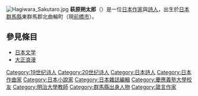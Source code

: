 [[File:Hagiwara_Sakutaro.jpg|thumb]]
{{japanese|japanese=萩原朔太郎|kana=はぎわら さくたろう|romaji=Hagiwara Sakutarō}}
'''萩原朔太郎'''（{{bd|1886年|11月1日|1942年|5月11日|}}）是一位[[日本|日本]][[作家|作家]]與[[詩人|詩人]]，出生於[[日本|日本]][[群馬縣|群馬縣]]東群馬郡北曲輪町（現[[前橋市|前橋市]]）。

==參見條目==
*[[日本文学|日本文学]]
*[[大正浪漫|大正浪漫]]

{{Japan-writer-stub}}
{{Authority control}}
{{DEFAULTSORT:hagiwara sakutarou}}
[[Category:19世纪诗人|Category:19世纪诗人]]
[[Category:20世纪诗人|Category:20世纪诗人]]
[[Category:日本詩人|Category:日本詩人]]
[[Category:日本作曲家|Category:日本作曲家]]
[[Category:日本小說家|Category:日本小說家]]
[[Category:日本雜誌編輯|Category:日本雜誌編輯]]
[[Category:慶應義塾大學校友|Category:慶應義塾大學校友]]
[[Category:明治大學教師|Category:明治大學教師]]
[[Category:群馬縣出身人物|Category:群馬縣出身人物]]
[[Category:箴言作家|Category:箴言作家]]